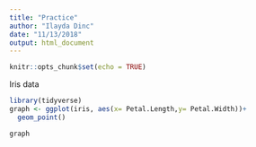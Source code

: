 ```yaml
---
title: "Practice"
author: "Ilayda Dinc"
date: "11/13/2018"
output: html_document
---
```


```r
knitr::opts_chunk$set(echo = TRUE)
```


Iris data
```r
library(tidyverse)
graph <- ggplot(iris, aes(x= Petal.Length,y= Petal.Width))+
  geom_point()

graph
```

